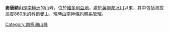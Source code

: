 {{coord|77|33|S|163|21|E|source:GNIS|display=title}}

'''麥唐納山'''是[[南極洲|南極洲]]的山峰，位於[[維多利亞地|維多利亞地]]，處於[[英聯邦冰川|英聯邦冰川]]以東，其中包括海拔高度860米的[[科爾曼山|科爾曼山]]，現時由[[南極條約體系|南極條約體系]]管理。

{{DEFAULTSORT:MacDonald Hills}}
[[Category:南極洲山峰|Category:南極洲山峰]]


{{McMurdoDryValleys-geo-stub}}